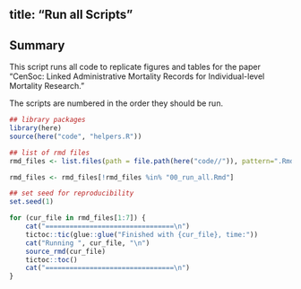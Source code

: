 title: "Run all Scripts"
---

## Summary 

This script runs all code to replicate figures and tables for the paper "CenSoc: Linked Administrative Mortality Records for Individual-level Mortality Research." 

The scripts are numbered in the order they should be run.

```r
## library packages 
library(here)
source(here("code", "helpers.R"))

## list of rmd files 
rmd_files <- list.files(path = file.path(here("code//")), pattern=".Rmd")   

rmd_files <- rmd_files[!rmd_files %in% "00_run_all.Rmd"]

## set seed for reproducibility 
set.seed(1)

for (cur_file in rmd_files[1:7]) {
	cat("================================\n")
	tictoc::tic(glue::glue("Finished with {cur_file}, time:"))
	cat("Running ", cur_file, "\n")
  	source_rmd(cur_file)
  	tictoc::toc()
	cat("================================\n")
}
```


